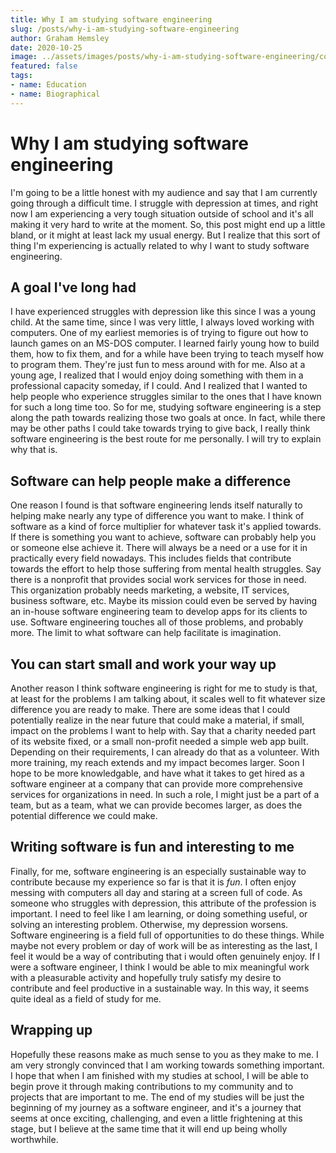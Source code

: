 ```yaml
---
title: Why I am studying software engineering
slug: /posts/why-i-am-studying-software-engineering
author: Graham Hemsley
date: 2020-10-25
image: ../assets/images/posts/why-i-am-studying-software-engineering/cover.jpg
featured: false
tags: 
- name: Education
- name: Biographical
---
```

# Why I am studying software engineering
I'm going to be a little honest with my audience and say that I am currently going through a difficult time. I struggle with depression at times, and right now I am experiencing a very tough situation outside of school and it's all making it very hard to write at the moment. So, this post might end up a little bland, or it might at least lack my usual energy. But I realize that this sort of thing I'm experiencing is actually related to why I want to study software engineering. 
## A goal I've long had
I have experienced struggles with depression like this since I was a young child. At the same time, since I was very little, I always loved working with computers. One of my earliest memories is of trying to figure out how to launch games on an MS-DOS computer. I learned fairly young how to build them, how to fix them, and for a while have been trying to teach myself how to program them. They're just fun to mess around with for me. Also at a young age, I realized that I would enjoy doing something with them in a professional capacity someday, if I could. And I realized that I wanted to help people who experience struggles similar to the ones that I have known for such a long time too. So for me, studying software engineering is a step along the path towards realizing those two goals at once. In fact, while there may be other paths I could take towards trying to give back, I really think software engineering is the best route for me personally. I will try to explain why that is.
## Software can help people make a difference
One reason I found is that software engineering lends itself naturally to helping make nearly any type of difference you want to make. I think of software as a kind of force multiplier for whatever task it's applied towards. If there is something you want to achieve, software can probably help you or someone else achieve it. There will always be a need or a use for it in practically every field nowadays. This includes fields that contribute towards the effort to help those suffering from mental health struggles. Say there is a nonprofit that provides social work services for those in need. This organization probably needs marketing, a website, IT services, business software, etc. Maybe its mission could even be served by having an in-house software engineering team to develop apps for its clients to use. Software engineering touches all of those problems, and probably more. The limit to what software can help facilitate is imagination.
## You can start small and work your way up
Another reason I think software engineering is right for me to study is that, at least for the problems I am talking about, it scales well to fit whatever size difference you are ready to make. There are some ideas that I could potentially realize in the near future that could make a material, if small, impact on the problems I want to help with. Say that a charity needed part of its website fixed, or a small non-profit needed a simple web app built. Depending on their requirements, I can already do that as a volunteer. With more training, my reach extends and my impact becomes larger. Soon I hope to be more knowledgable, and have what it takes to get hired as a software engineer at a company that can provide more comprehensive services for organizations in need. In such a role, I might just be a part of a team, but as a team, what we can provide becomes larger, as does the potential difference we could make.
## Writing software is fun and interesting to me
Finally, for me, software engineering is an especially sustainable way to contribute because my experience so far is that it is *fun*. I often enjoy messing with computers all day and staring at a screen full of code. As someone who struggles with depression, this attribute of the profession is important. I need to feel like I am learning, or doing something useful, or solving an interesting problem. Otherwise, my depression worsens. Software engineering is a field full of opportunities to do these things. While maybe not every problem or day of work will be as interesting as the last, I feel it would be a way of contributing that i would often genuinely enjoy. If I were a software engineer, I think I would be able to mix meaningful work with a pleasurable activity and hopefully truly satisfy my desire to contribute and feel productive in a sustainable way. In this way, it seems quite ideal as a field of study for me.
## Wrapping up
Hopefully these reasons make as much sense to you as they make to me. I am very strongly convinced that I am working towards something important. I hope that when I am finished with my studies at school, I will be able to begin prove it through making contributions to my community and to projects that are important to me. The end of my studies will be just the beginning of my journey as a software engineer, and it's a journey that seems at once exciting, challenging, and even a little frightening at this stage, but I believe at the same time that it will end up being wholly worthwhile.



​	
